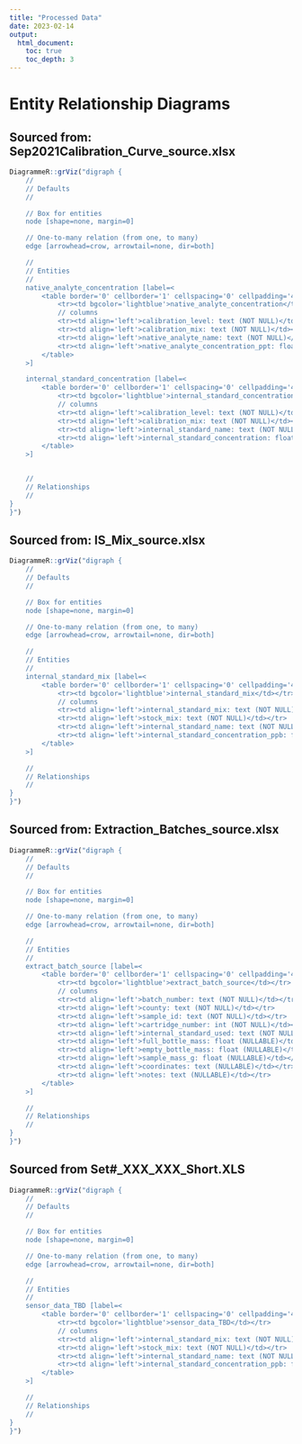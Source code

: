 ```yaml
---
title: "Processed Data"
date: 2023-02-14
output:
  html_document:
    toc: true
    toc_depth: 3
---
```


# Entity Relationship Diagrams

## Sourced from: Sep2021Calibration_Curve_source.xlsx

```r
DiagrammeR::grViz("digraph {
    //
    // Defaults
    //

    // Box for entities
    node [shape=none, margin=0]

    // One-to-many relation (from one, to many)
    edge [arrowhead=crow, arrowtail=none, dir=both]

    //
    // Entities
    //
    native_analyte_concentration [label=<
        <table border='0' cellborder='1' cellspacing='0' cellpadding='4'>
            <tr><td bgcolor='lightblue'>native_analyte_concentration</td></tr>
            // columns
            <tr><td align='left'>calibration_level: text (NOT NULL)</td></tr>
            <tr><td align='left'>calibration_mix: text (NOT NULL)</td></tr>
            <tr><td align='left'>native_analyte_name: text (NOT NULL)</td></tr>
            <tr><td align='left'>native_analyte_concentration_ppt: float (NOT NULL)</td></tr>
        </table>
    >]

    internal_standard_concentration [label=<
        <table border='0' cellborder='1' cellspacing='0' cellpadding='4'>
            <tr><td bgcolor='lightblue'>internal_standard_concentration</td></tr>
            // columns
            <tr><td align='left'>calibration_level: text (NOT NULL)</td></tr>
            <tr><td align='left'>calibration_mix: text (NOT NULL)</td></tr>
            <tr><td align='left'>internal_standard_name: text (NOT NULL)</td></tr>
            <tr><td align='left'>internal_standard_concentration: float (NOT NULL)</td></tr>
        </table>
    >]


    //
    // Relationships
    //
}
}")
```

## Sourced from: IS_Mix_source.xlsx

```r
DiagrammeR::grViz("digraph {
    //
    // Defaults
    //

    // Box for entities
    node [shape=none, margin=0]

    // One-to-many relation (from one, to many)
    edge [arrowhead=crow, arrowtail=none, dir=both]

    //
    // Entities
    //
    internal_standard_mix [label=<
        <table border='0' cellborder='1' cellspacing='0' cellpadding='4'>
            <tr><td bgcolor='lightblue'>internal_standard_mix</td></tr>
            // columns
            <tr><td align='left'>internal_standard_mix: text (NOT NULL)</td></tr>
            <tr><td align='left'>stock_mix: text (NOT NULL)</td></tr>
            <tr><td align='left'>internal_standard_name: text (NOT NULL)</td></tr>
            <tr><td align='left'>internal_standard_concentration_ppb: float (NOT NULL)</td></tr>
        </table>
    >]

    //
    // Relationships
    //
}
}")
```

## Sourced from: Extraction_Batches_source.xlsx

```r
DiagrammeR::grViz("digraph {
    //
    // Defaults
    //

    // Box for entities
    node [shape=none, margin=0]

    // One-to-many relation (from one, to many)
    edge [arrowhead=crow, arrowtail=none, dir=both]

    //
    // Entities
    //
    extract_batch_source [label=<
        <table border='0' cellborder='1' cellspacing='0' cellpadding='4'>
            <tr><td bgcolor='lightblue'>extract_batch_source</td></tr>
            // columns
            <tr><td align='left'>batch_number: text (NOT NULL)</td></tr>
            <tr><td align='left'>county: text (NOT NULL)</td></tr>
            <tr><td align='left'>sample_id: text (NOT NULL)</td></tr>
            <tr><td align='left'>cartridge_number: int (NOT NULL)</td></tr>
            <tr><td align='left'>internal_standard_used: text (NOT NULL)</td></tr>
            <tr><td align='left'>full_bottle_mass: float (NULLABLE)</td></tr>
            <tr><td align='left'>empty_bottle_mass: float (NULLABLE)</td></tr>
            <tr><td align='left'>sample_mass_g: float (NULLABLE)</td></tr>
            <tr><td align='left'>coordinates: text (NULLABLE)</td></tr>
            <tr><td align='left'>notes: text (NULLABLE)</td></tr>
        </table>
    >]

    //
    // Relationships
    //
}
}")
```


## Sourced from Set#_XXX_XXX_Short.XLS

```r
DiagrammeR::grViz("digraph {
    //
    // Defaults
    //

    // Box for entities
    node [shape=none, margin=0]

    // One-to-many relation (from one, to many)
    edge [arrowhead=crow, arrowtail=none, dir=both]

    //
    // Entities
    //
    sensor_data_TBD [label=<
        <table border='0' cellborder='1' cellspacing='0' cellpadding='4'>
            <tr><td bgcolor='lightblue'>sensor_data_TBD</td></tr>
            // columns
            <tr><td align='left'>internal_standard_mix: text (NOT NULL)</td></tr>
            <tr><td align='left'>stock_mix: text (NOT NULL)</td></tr>
            <tr><td align='left'>internal_standard_name: text (NOT NULL)</td></tr>
            <tr><td align='left'>internal_standard_concentration_ppb: float (NOT NULL)</td></tr>
        </table>
    >]

    //
    // Relationships
    //
}
}")
```
